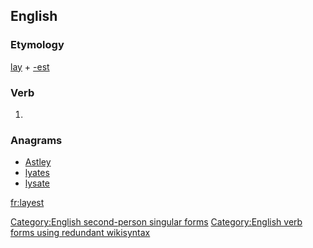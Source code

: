 ==English==

===Etymology===
[[lay]] + [[-est]]

===Verb===
{{en-verb form}}

# {{context|archaic|lang=en}} {{form of|Second-person singular simple present form|lay|lang=en}}

===Anagrams===
* [[Astley#English|Astley]]
* [[lyates#English|lyates]]
* [[lysate#English|lysate]]

[[Category:English second-person singular forms]]
[[Category:English verb forms using redundant wikisyntax]]

[[fr:layest]]